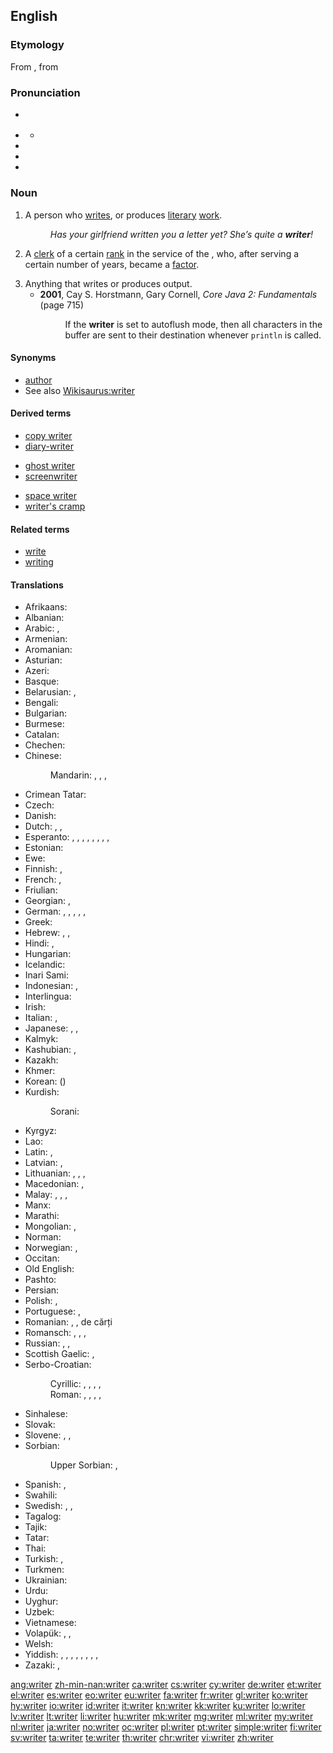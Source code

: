 ==English==
{{wikipedia}}

===Etymology===
From {{etyl|enm|en}}, from {{etyl|ang|en}}

===Pronunciation===
* {{a|RP}} {{IPA|/ˈɹaɪtə/|lang=en}}
* {{a|US}} {{IPA|[ˈɹaɪɾɚ]|lang=en}}
** {{homophones|rider|lang=en}}
* {{audio|En-uk-writer.ogg|Audio (UK)|lang=en}}
* {{audio|En-us-writer.ogg|Audio (US)|lang=en}}
* {{rhymes|aɪtə(r)|lang=en}}

===Noun===
{{en-noun}}

# A person who [[write]]s, or produces [[literary]] [[work]].
#: ''Has your girlfriend written you a letter yet? She’s quite a '''writer'''!''
# {{context|historical|lang=en}} A [[clerk]] of a certain [[rank]] in the service of the {{w|East India Company}}, who, after serving a certain number of years, became a [[factor]].
# Anything that writes or produces output.
#* '''2001''', Cay S. Horstmann, ‎Gary Cornell, ''Core Java 2: Fundamentals'' (page 715)
#*: If the '''writer''' is set to autoflush mode, then all characters in the buffer are sent to their destination whenever <code>println</code> is called.

====Synonyms====
* [[author]]
* See also [[Wikisaurus:writer]]

====Derived terms====
{{rel-top3|Terms derived from ''writer'' (noun)}}
* [[copy writer]]
* [[diary-writer]]
{{rel-mid3}}
* [[ghost writer]]
* [[screenwriter]]
{{rel-mid3}}
* [[space writer]]
* [[writer's cramp]]
{{rel-bottom}}

====Related terms====
* [[write]]
* [[writing]]

====Translations====
{{trans-top|person who writes; an author}}
* Afrikaans: {{t|af|skrywer}}
* Albanian: {{t|sq|shkrimtar|m}}
* Arabic: {{t+|ar|كَاتِب|m}}, {{t|ar|مُؤَلِّف|m}}
* Armenian: {{t|hy|գրող|sc=Armn}}
* Aromanian: {{t|rup|scriitor|m}}
* Asturian: {{t|ast|escritor|m}}
* Azeri: {{t|az|yazıçı}}
* Basque: {{t|eu|idazle}}
* Belarusian: {{t|be|пісьме́ннік|m|sc=Cyrl}}, {{t|be|пісьме́нніца|f|sc=Cyrl}}
* Bengali: {{t+|bn|লেখক|tr=lekhôk|sc=Beng}}
* Bulgarian: {{t+|bg|писа́тел|m|sc=Cyrl}}
* Burmese: {{t+|my|စာရေးဆရာ|sc=Mymr}}
* Catalan: {{t+|ca|escriptor|m}}
* Chechen: {{t|ce|яздархо|tr=yazdarho|sc=Cyrl}}
* Chinese:
*: Mandarin: {{t+|cmn|作家|tr=zuòjiā|sc=Hani}}, {{t+|cmn|作者|tr=zuòzhě|sc=Hani}}, {{t+|cmn|筆者|sc=Hani}}, {{t+|cmn|笔者|tr=bǐzhě|sc=Hani}}
* Crimean Tatar: {{t|crh|müellif}}
* Czech: {{t+|cs|spisovatel|m}}
* Danish: {{t+|da|forfatter}}
* Dutch: {{t+|nl|schrijver|m}}, {{t+|nl|schrijfster|f}}, {{t+|nl|auteur|m|f}}
* Esperanto: {{qualifier|♂♀}} {{t|eo|skribanto}}, {{qualifier|♂}} {{t|eo|virskribanto}}, {{qualifier|♀}} {{t|eo|skribantino}}, {{qualifier|professional, ♂♀}} {{t|eo|skribisto}}, {{qualifier|♂}} {{t|eo|virskribisto}}, {{qualifier|♀}} {{t|eo|skribistino}}, {{qualifier|♂♀}} {{t|eo|verkisto}}, {{qualifier|♂}} {{t|eo|virverkisto}}, {{qualifier|♀}} {{t|eo|verkistino}}
* Estonian: {{t|et|kirjanik}}
* Ewe: {{t|ee|nuŋlɔla}}
* Finnish: {{t+|fi|kirjoittaja}}, {{t+|fi|kirjailija}}
* French: {{t+|fr|écrivain|m}}, {{t+|fr|auteur|m}}
* Friulian: {{t|fur|scritôr|m}}
* Georgian: {{t|ka|მწერალი|sc=Geor}}, {{t|ka|ჭარუ|sc=Geor}}
* German: {{t+|de|Schriftsteller|m}}, {{t+|de|Schriftstellerin|f}}, {{t+|de|Autor|m}}, {{t+|de|Autorin|f}}, {{t+|de|Schreiber|m}}, {{t|de|Schreiberin|f}}
* Greek: {{t+|el|συγγραφέας|m|f|sc=Grek}}
* Hebrew: {{t|he|כּוֹתֵב|tr=kotév}}, {{t+|he|סוֹפֵר|m|tr=sofér}}, {{t+|he|מְחַבֵּר|m|tr=m'khabér}}
* Hindi: {{t+|hi|लेखक|m|sc=Deva}}, {{t|hi|लेखिका|f|sc=Deva}}
* Hungarian: {{t+|hu|író}}
* Icelandic: {{t+|is|rithöfundur|m}}
* Inari Sami: {{t|smn|kirječällee}}
* Indonesian: {{t+|id|penulis}}, {{t+|id|pengarang}}
* Interlingua: {{t|ia|scriptor}}
* Irish: {{t|ga|scríbhneoir|m}}
* Italian: {{t+|it|scrittore|m}}, {{t+|it|scrittrice|f}}
* Japanese: {{t+|ja|著者|tr=ちょしゃ, chósha|sc=Jpan}}, {{t+|ja|作家|tr=さっか, sakká|sc=Jpan}}, {{t|ja|筆者|tr=ひっしゃ, hissha|sc=Jpan}}
* Kalmyk: {{t|xal|бичәч}}
* Kashubian: {{t|csb|pisôrz|m}}, {{t|csb|pisôrka|f}}
* Kazakh: {{t+|kk|жазушы|sc=Cyrl}}
* Khmer: {{t|km|អ្នកនិពន្ធ|tr=neak ni’pʊən|sc=Khmr}}
* Korean: {{t+|ko|작가|sc=Kore}} ({{t+|ko|作家|sc=Kore}})
* Kurdish:
*: Sorani: {{t|ku|نوسه‌ر}}
{{trans-mid}}
* Kyrgyz: {{t|ky|жазуучу|sc=Cyrl}}
* Lao: {{t+|lo|ນັກຂຽນ|sc=Laoo}}
* Latin: {{t|la|scriptor|m}}, {{t|la|scriptrix|f}}
* Latvian: {{t|lv|rakstnieks|m}}, {{t|lv|autors|m}}
* Lithuanian: {{t+|lt|rašytojas|m}}, {{t+|lt|rašytoja|f}}, {{t|lt|autorius|m}}, {{t|lt|autorė|f}}
* Macedonian: {{t|mk|пи́сател|m}}, {{t|mk|писа́телка|f}}
* Malay: {{t|ms|penulis}}, {{t|ms|pengarang}}, {{t|ms|mualif}}, {{t|ms|katib}}
* Manx: {{t|gv|screeudeyr|m}}
* Marathi: {{t|mr|लेखक|m|sc=Deva}}
* Mongolian: {{t|mn|зохиолч|sc=Cyrl}}, {{t|mn|бичээч|sc=Cyrl}}
* Norman: {{t|nrf|auteu|m}}
* Norwegian: {{t+|no|forfatter|m}}, {{t|no|skribent|m}}
* Occitan: {{t+|oc|escrivan|m}}
* Old English: {{t+|ang|wrītere}}
* Pashto: {{t+|ps|ليکوال|tr=líkwâl|sc=ps-Arab}}
* Persian: {{t+|fa|نویسنده|tr=nevisande|sc=fa-Arab}}
* Polish: {{t+|pl|pisarz|m-pr}}, {{t+|pl|pisarka|f}}
* Portuguese: {{t+|pt|escritor|m}}, {{t|pt|escritora|f}}
* Romanian: {{t+|ro|scriitor|m}}, {{t+|ro|scriitoare|f}}, {{t+|ro|autor|m}} de cărți
* Romansch: {{t|rm|scriptur|m}}, {{t|rm|sriptura|f}}, {{t|rm|scrivent|m}}, {{t|rm|scriventa|f}}
* Russian: {{t+|ru|писа́тель|m}}, {{t+|ru|писа́тельница|f}}, {{t+|ru|а́втор|m}}
* Scottish Gaelic: {{t|gd|sgrìobhadair|m}}, {{t|gd|sgrìobhaiche|m}}
* Serbo-Croatian:
*: Cyrillic: {{t|sh|писац|m}}, {{t|sh|писатељ|m}}, {{t|sh|писатељица|f}}, {{t|sh|списатељ|m}}, {{t|sh|списатељица|f}}
*: Roman: {{t+|sh|pisac|m}}, {{t|sh|pisatelj|m}}, {{t|sh|pisateljica|f}}, {{t+|sh|spisatelj|m}}, {{t+|sh|spisateljica|f}}
* Sinhalese: {{t|si|ලියන්නා|sc=Sinh}}
* Slovak: {{t|sk|spisovateľ|m}}
* Slovene: {{t|sl|pisátelj|m}}, {{t|sl|pisáteljica|f}}, {{t|sl|písec|m}}
* Sorbian:
*: Upper Sorbian: {{t|hsb|spisowaćel|m}}, {{t|hsb|spisowaćelka|f}}
* Spanish: {{t+|es|escritor|m}}, {{t+|es|escritora|f}}
* Swahili: {{t+|sw|mwandishi}}
* Swedish: {{t+|sv|skribent|c}} {{qualifier|of shorter articles, speeches, etc.}}, {{t+|sv|författare|c}} {{qualifier|of books}}, {{t|sv|skriftställare|c}} {{qualifier|of several genres, may also publish and translate}}
* Tagalog: {{t+|tl|manunulat}}
* Tajik: {{t|tg|нависанда|sc=Cyrl}}
* Tatar: {{t+|tt|язучы|sc=Cyrl}}
* Thai: {{t|th|นักเขียน|m|tr=nak-khian}}
* Turkish: {{t+|tr|müellif}}, {{t+|tr|yazar}}
* Turkmen: {{t|tk|ýazyjy}}
* Ukrainian: {{t+|uk|письме́нник|m|sc=Cyrl}}
* Urdu: {{t|ur|لیکھک|m|tr=lekhak|sc=ur-Arab}}
* Uyghur: {{t|ug|يازغۇچى|sc=ug-Arab}}
* Uzbek: {{t|uz|yozuvchi}}
* Vietnamese: {{t+|vi|nhà văn}}
* Volapük: {{qualifier|♂♀}} {{t+|vo|lautan}}, {{qualifier|♂}} {{t|vo|hilautan}}, {{qualifier|♀}} {{t|vo|jilautan}}
* Welsh: {{t+|cy|ysgrifennwr|m}}
* Yiddish: {{t|yi|מחבר|m|tr=mekhaber|sc=Hebr}}, {{t|yi|מעכאַבער|m|sc=Hebr}}, {{t|yi|שרײַבער|m|sc=Hebr}}, {{t|yi|אויטאָר|m|sc=Hebr}}, {{t|yi|פֿאַרפֿאַסער|m|sc=Hebr}}, {{t|yi|שריפֿטשטעלער|m|sc=Hebr}}, {{t|yi|וואָרטקינסטלער|m|sc=Hebr}}, {{t|yi|ליטעראַט|m|sc=Hebr}}, {{t|yi|פֿעדערניק|m|sc=Hebr}}
* Zazaki: {{t|zza|nusger}}, {{t|zza|nustekar}}
{{trans-bottom}}

[[ang:writer]]
[[zh-min-nan:writer]]
[[ca:writer]]
[[cs:writer]]
[[cy:writer]]
[[de:writer]]
[[et:writer]]
[[el:writer]]
[[es:writer]]
[[eo:writer]]
[[eu:writer]]
[[fa:writer]]
[[fr:writer]]
[[gl:writer]]
[[ko:writer]]
[[hy:writer]]
[[io:writer]]
[[id:writer]]
[[it:writer]]
[[kn:writer]]
[[kk:writer]]
[[ku:writer]]
[[lo:writer]]
[[lv:writer]]
[[lt:writer]]
[[li:writer]]
[[hu:writer]]
[[mk:writer]]
[[mg:writer]]
[[ml:writer]]
[[my:writer]]
[[nl:writer]]
[[ja:writer]]
[[no:writer]]
[[oc:writer]]
[[pl:writer]]
[[pt:writer]]
[[simple:writer]]
[[fi:writer]]
[[sv:writer]]
[[ta:writer]]
[[te:writer]]
[[th:writer]]
[[chr:writer]]
[[vi:writer]]
[[zh:writer]]
